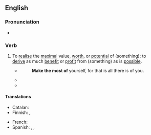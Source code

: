 ==English==

===Pronunciation===
* {{audio|en|En-au-make the most of.ogg|Audio (AU)}}

===Verb===
{{en-verb|make<,,made> the most of}}

# {{lb|en|idiomatic|transitive}} To [[realise]] the [[maximal]] value, [[worth]], or [[potential]] of (something); to [[derive]] as much [[benefit]] or [[profit]] from (something) as is [[possible]].
#* {{RQ:Emerson Essays}}
#*: '''Make the most of''' yourself, for that is all there is of you.
#* {{quote-journal|en
|date=Jan. 25, 2011
|author=Les Roopanarine
|title=Wigan 1 - 2 Aston Villa
|work=BBC
|url=http://news.bbc.co.uk/sport2/hi/football/eng_prem/9369947.stm
|page=
|passage=But with the home side likewise unable to '''make the most of''' a period of first-half ascendancy, Villa were swift to make amends on the restart.}}
#* {{quote-journal|en|date=2020 December 2|author=Paul Bigland|title=My weirdest and wackiest Rover yet|journal=Rail|page=68|text=As the 1857 to Manchester Piccadilly rolls in, I scan the windows and realise there are plenty of spare seats, so I hop aboard. The train is a '221'+'220' combo to allow for social distancing - a luxury on an [[XC]] train as normally you're playing sardines, so I '''make the most of''' it.}}


====Translations====
{{trans-top|realise the maximal value, worth, or potential of}}
* Catalan: {{t+|ca|aprofitar}}
* Finnish: {{t|fi|ottaa kaikki irti}}, {{t+|fi|hyödyntää}}
{{trans-mid}}
* French: {{t+|fr|profiter}}
* Spanish: {{t+|es|aprovechar}}, {{t|es|sacar provecho}}, {{t|es|sacar partido}}
{{trans-bottom}}